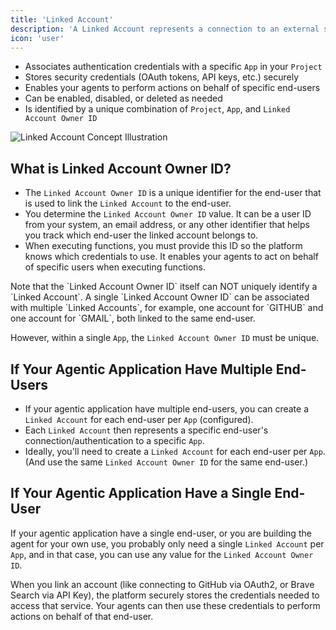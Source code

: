 ```yaml
---
title: 'Linked Account'
description: 'A Linked Account represents a connection to an external service (App) for a specific end-user'
icon: 'user'
---
```



- Associates authentication credentials with a specific `App` in your `Project`
- Stores security credentials (OAuth tokens, API keys, etc.) securely
- Enables your agents to perform actions on behalf of specific end-users
- Can be enabled, disabled, or deleted as needed
- Is identified by a unique combination of `Project`, `App`, and `Linked Account Owner ID`


<Frame>
  <img src="/images/platform/link-account.png" alt="Linked Account Concept Illustration" />
</Frame>


## What is Linked Account Owner ID?

- The `Linked Account Owner ID` is a unique identifier for the end-user that is used to link the `Linked Account` to the end-user.
- You determine the `Linked Account Owner ID` value. It can be a user ID from your system, an email address, or any other identifier that helps you track which end-user the linked account belongs to. 
- When executing functions, you must provide this ID so the platform knows which credentials to use. It enables your agents to act on behalf of specific users when executing functions.


<Note>
Note that the `Linked Account Owner ID` itself can NOT uniquely identify a `Linked Account`.
A single `Linked Account Owner ID` can be associated with multiple `Linked Accounts`, for example, one account for `GITHUB` and one account for `GMAIL`, both linked to the same end-user.

However, within a single `App`, the `Linked Account Owner ID` must be unique.
</Note>




## If Your Agentic Application Have Multiple End-Users

- If your agentic application have multiple end-users, you can create a `Linked Account` for each end-user per `App` (configured).
- Each `Linked Account` then represents a specific end-user's connection/authentication to a specific `App`.
- Ideally, you'll need to create a `Linked Account` for each end-user per `App`. (And use the same `Linked Account Owner ID` for the same end-user.)

## If Your Agentic Application Have a Single End-User

If your agentic application have a single end-user, or you are building the agent for your own use, you probably only need a single `Linked Account` per `App`, and in that case, you can use any value for the `Linked Account Owner ID`.

<Note>
  When you link an account (like connecting to GitHub via OAuth2, or Brave Search via API Key), the platform securely stores the credentials needed to access that service. Your agents can then use these credentials to perform actions on behalf of that end-user.
</Note>